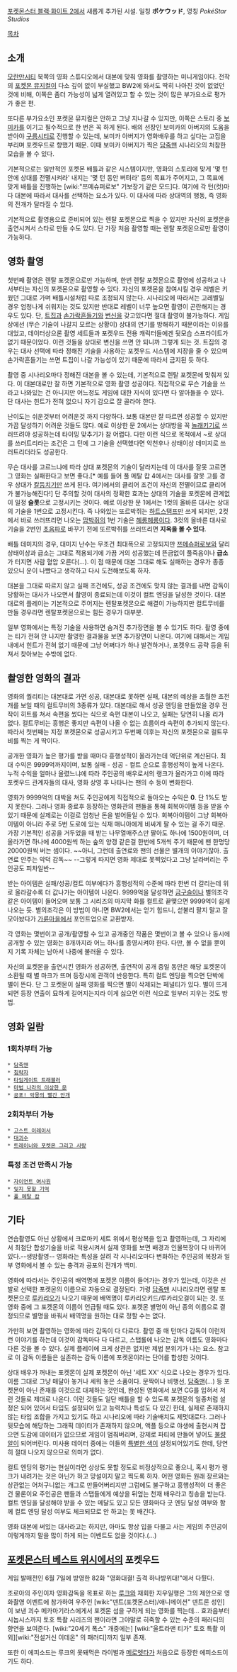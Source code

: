 [[포켓몬스터 블랙·화이트 2]]에서 새롭게 추가된 시설. 일칭 '''ポケウッド''', 영칭 ''PokéStar Studios''

[[목차]]

== 소개 ==
[[모란만시티]] 북쪽의 영화 스튜디오에서 대본에 맞춰 영화를 촬영하는 미니게임이다. 전작의 [[포켓몬 뮤지컬]]이 다소 깊이 없이 부실했고 BW2에 와서도 딱히 나아진 것이 없었던 것에 비해, 이쪽은 좀더 가능성이 넓게 열려있고 할 수 있는 것이 많은 부가요소로 평가가 좋은 편.

또다른 부가요소인 포켓몬 뮤지컬은 안하고 그냥 지나갈 수 있지만, 이쪽은 스토리 중 [[보미카]]를 이기고 필수적으로 한 번은 꼭 하게 된다. 배의 선장인 보미카의 아버지의 도움을 받아야 [[구름시티]]로 진행할 수 있는데, 보미카 아버지가 영화배우를 하고 싶다는 고집을 부리며 포켓우드로 향했기 때문. 이때 보미카 아버지가 찍은 [[담죽맨]] 시나리오의 처참한 모습을 볼 수 있다.

기본적으로는 일반적인 포켓몬 배틀과 같은 시스템이지만, 영화의 스토리에 맞게 '몇 턴 안에 상대를 전멸시켜라' 내지는 '몇 턴 동안 버텨라' 등의 목표가 주어지고, 그 목표에 맞게 배틀을 진행하는 [wiki:"쯔메슈퍼로보" 기보장기 같은 모드]다. 여기에 각 턴(컷)마다 대본에 따라서 대사를 선택하는 요소가 있다. 이 대사에 따라 상대역의 행동, 즉 영화의 전개가 달라질 수 있다.

기본적으로 촬영용으로 준비되어 있는 렌탈 포켓몬으로 찍을 수 있지만 자신의 포켓몬을 출연시켜서 스타로 만들 수도 있다. 단 가장 처음 촬영할 때는 렌탈 포켓몬으로만 촬영이 가능하다.

== 영화 촬영 ==
첫번째 촬영은 렌탈 포켓몬으로만 가능하며, 한번 렌탈 포켓몬으로 촬영에 성공하고 나서부터는 자신의 포켓몬으로 촬영할 수 있다. 자신의 포켓몬을 참여시킬 경우 레벨은 키웠던 그대로 가며 배틀시설처럼 따로 조정되지 않는다. 시나리오에 따라서는 고레벨일 경우 엄청나게 쉬워지는 것도 있지만 반대로 레벨이 너무 높으면 촬영이 곤란해지는 경우도 있다. 단, [[트집]]과 [[손가락흔들기]]와 [[변신]]을 갖고있다면 절대 촬영이 불가능하다. 게임상에선 (무슨 기술이 나갈지 모르는 상황이) 상대의 연기를 방해하기 때문이라는 이유를 대었고, 데이터상으론 촬영 세트들과 포켓우드 전용 캐릭터들에겐 뒷모습 스프라이트가 없기 때문이었다. 이런 것들을 상대로 변신을 쓰면 안 되니까 그렇게 되는 것. 트집의 경우는 대사 선택에 따라 정해진 기술을 사용하는 포켓우드 시스템에 지장을 줄 수 있으며 손가락흔들기는 쓰면 트집이 나갈 가능성이 있기 때문에 따라서 금지된 듯 하다.

촬영 중 시나리오마다 정해진 대본을 볼 수 있는데, 기본적으로 렌탈 포켓몬에 맞춰져 있다. 이 대본대로만 잘 하면 기본적으로 영화 촬영 성공이다. 직접적으로 무슨 기술을 쓰라고 나와있는 건 아니지만 어느정도 게임에 대한 지식이 있다면 다 알아들을 수 있다. 단 대사는 힌트가 전혀 없으니 자기 감으로 잘 골라야 한다.

난이도는 쉬운것부터 어려운것 까지 다양하다. 보통 대본만 잘 따르면 성공할 수 있지만 가끔 달성하기 어려운 것들도 많다. 예로 이상한 문 2에서는 상대방을 꼭 [[놀래키기]]로 쓰러뜨려야 성공하는데 타이밍 맞추기가 참 어렵다. 다만 이런 식으로 목적에서 ~로 상대를 쓰러트리라는 조건은 그 턴에 그 기술을 선택했다면 악천후나 상태이상 데미지로 쓰러트리더라도 성공한다.

무슨 대사를 고르느냐에 따라 상대 포켓몬의 기술이 달라지는데 이 대사를 잘못 고르면 그 영화는 실패한다고 보면 좋다.[* 예를 들어 풀 메탈 캅 4에서는 대사를 잘못 고를 경우 상대가 [[칼등치기]]만 쓰게 된다. 여기에서의 클리어 조건이 자신의 전멸이므로 클리어가 불가능해진다!] 단 주의할 것이 대사의 정확한 효과는 상대의 기술을 포켓몬에 관계없이 일정 '''슬롯'''으로 고정시키는 것이다. 예로 이상한 문 1에서는 1컷의 올바른 대사는 상대의 기술을 1번으로 고정시킨다. 즉 나와있는 또르박쥐는 [[하트스탬프]]만 쓰게 되지만, 2컷에서 바로 쓰러뜨리면 나오는 [[맘박쥐]]의 1번 기술은 [[헤롱헤롱]]이다. 3컷의 올바른 대사로 기술을 2번인 [[초음파]]로 바꾸기 전에 또르박쥐를 쓰러뜨리면 '''지옥을 볼 수 있다'''.

배틀 데미지의 경우, 대미지 난수는 무조건 최대폭으로 고정되지만 [[쯔메슈퍼로보]]와 달리 상태이상과 급소는 그대로 적용되기에 가끔 거의 성공했는데 뜬금없이 풀죽음이나 '''급소'''가 터지면 사람 혈압 오른다(...). 이 점 때문에 대본 그대로 해도 실패하는 경우가 종종 있으니 운이 나빴다고 생각하고 다시 도전해보도록 하자.

대본을 그대로 따르지 않고 실패 조건에도, 성공 조건에도 맞지 않는 결과를 내면 감독이 당황하는 대사가 나오면서 촬영이 종료되는데 이것이 컬트 엔딩을 달성한 것이다. 대본대로의 플레이는 기본적으로 주어지는 렌탈포켓몬으로 해결이 가능하지만 컬트무비를 만들 경우라면 렌탈포켓몬으로는 힘든 경우가 대부분. 

일부 영화에서는 특정 기술을 사용하면 숨겨진 추가장면을 볼 수 있기도 하다. 촬영 중에는 티가 전혀 안 나지만 촬영한 결과물을 보면 추가장면이 나온다. 여기에 대해서는 게임 내에서 힌트가 전혀 없기 때문에 그냥 어쩌다가 하나 발견하거나, 포켓우드 공략 등을 뒤져서 찾아보는 수밖에 없다.

== 촬영한 영화의 결과 ==
영화의 퀄리티는 대본대로 가면 성공, 대본대로 못하면 실패, 대본의 예상을 초월한 초전개를 보일 때의 컬트무비의 3종류가 있다. 대본대로 해서 성공 엔딩을 만들었을 경우 전작이 히트를 쳐서 속편을 썼다는 식으로 속편 대본이 나오고, 실패는 당연히 나올 리가 없다. 컬트무비는 흥행은 좋지만 속편이 나올 수 없는 흐름이라 속편이 추가되지 않는다. 따라서 첫번째는 지정 포켓몬으로 성공시키고 두번째 이후는 자신의 포켓몬으로 컬트무비를 찍는 게 딱이다.

공개한 영화가 높은 평가를 받을 때마다 흥행성적이 올라가는데 억단위로 계산된다. 최대 수익은 9999억까지이며, 보통 실패 - 성공 - 컬트 순으로 흥행성적이 높게 나온다. 누적 수익을 얼마나 올렸느냐에 따라 주인공의 배우로서의 랭크가 올라가고 이에 따라 포켓우드 관계자들의 대사, 영화 상영 후 나타나는 팬의 수 등이 변화한다.

영화가 9999억의 대박을 쳐도 주인공에게 직접적으로 돌아오는 수익은 '''0'''. 단 1%도 받지 못한다. 그러나 영화 종료후 등장하는 영화관의 팬들을 통해 회복아이템 등을 받을 수 있기 때문에 실제로는 이걸로 엄청난 돈을 벌어들일 수 있다. 회복아이템이 그냥 회복아이템이 아니라 주로 5번 도로에 있는 식재 매니아에게 비싸게 팔 수 있는 걸 주기 때문. 가장 기본적인 성공을 거두었을 때 받는 나무열매주스만 팔아도 하나에 1500원이며, 더 올라가면 하나에 4000원씩 하는 숲의 양갱 같은걸 한번에 5개씩 주기 때문에 팬 한명당 20000원씩 버는 셈이다. ~~아니, 그런데 출연료와 팬의 선물은 별개의 이야기잖아. 출연료 안주는 악덕 감독~~ --그렇게 따지면 영화 제대로 못찍었다고 그냥 날라버리는 주인공도 피차일반--

받는 아이템은 실패/성공/컬트 여부에다가 흥행성적의 수준에 따라 한번 더 갈리는데 위로 올라갈수록 더 값나가는 아이템이 나온다. 9999억을 달성하면 [[금구슬]]이나 별의조각 같은 아이템이 들어오며 보통 그 시리즈의 마지막 화를 컬트로 끝맺으면 9999억이 쉽게 나오는 듯. 별의조각은 이 방법이 아니면 BW2에서는 얻기 힘드니, 섣불리 팔지 말고 잘 모아놨다가 [[가륜마을]]에서 포인트업으로 교환받자.

각 영화는 몇번이고 공개/촬영할 수 있고 공개중인 작품은 몇번이고 볼 수 있으나 동시에 공개할 수 있는 영화는 8개까지라 어느 하나를 종영시켜야 한다. 다만, 볼 수 없을 뿐이지 기록 자체는 남아서 나중에 불러올 수 있다.

자신의 포켓몬을 출연시킨 영화가 성공하면, 출연작이 공개 중일 동안은 해당 포켓몬이 소환될 때 별 마크가 뜨며 등장시에 관객이 반응한다. 특히 컬트 엔딩을 찍으면 단박에 별이 뜬다. 단 그 포켓몬이 실패 영화를 찍으면 별이 삭제되는 페널티가 있다. 별이 뜨게 되면 등장 연출이 묘하게 길어지는지라 이게 싫으면 이런 식으로 일부러 지우는 것도 방법.

== 영화 일람 ==
=== 1회차부터 가능 ===
 * [[담죽맨]]
 * [[침략자]]
 * [[타임게이트 트래블러]]
 * [[마법 나라의 이상한 문]]
 * [[공포! 악몽의 빨간 안개]]

=== 2회차부터 가능 ===
 * [[고스트 이레이서]]
 * [[대괴수]]
 * [[트레이너와 포켓몬 그리고 사랑]]

=== 특정 조건 만족시 가능 ===
 * [[자이언트 여사원]]
 * [[잊지 못할 기억]]
 * [[풀 메탈 캅]]

== 기타 ==
연습촬영도 아닌 상황에서 크로마키 세트 위에서 평상복을 입고 촬영하는데, 그 자리에서 최첨단 합성기술을 바로 적용시켜서 실제 영화를 보면 배경과 인물복장이 다 바뀌어있다.--생방촬영-- 영화라는 특성을 살려 각 시나리오마다 변화하는 주인공의 복장과 일부 영화에서 볼 수 있는 충격과 공포의 전개가 백미.

영화에 따라서는 주인공의 배역명에 포켓몬 이름이 들어가는 경우가 있는데, 이것은 선발로 선택한 포켓몬의 이름으로 자동으로 결정된다. 가령 [[담죽맨]] 시나리오라면 렌탈 포켓몬으로 [[루카리오]]가 나오기 때문에 배역명이 루카리오키드/루카리오걸이 되는 것. 또 영화 중에 그 포켓몬의 이름이 언급될 때도 있다. 포켓몬 별명이 아닌 종의 이름으로 결정되므로 별명을 바꿔서 배역명을 원하는 대로 정할 수는 없다.

가만히 보면 촬영하는 영화에 따라 감독이 다 다르다. 촬영 중 매 턴마다 감독이 이런저런 이야기를 하는데 이것이 감독마다 다 다르고, 스탭롤에 나오는 감독 이름도 영화마다 다른 것을 볼 수 있다. 실제 플레이에 크게 상관은 없지만 제법 분위기가 나는 요소. 참고로 이 감독 이름들은 실존하는 감독 이름에 포켓몬이라는 단어를 합성한 것이다.

상대 배우가 꺼내는 포켓몬이 실제 포켓몬이 아닌 '세트 XX' 식으로 나오는 경우가 있다. 이름 그대로 그냥 매달아 놓거나 세워 놓은 소품이다. 문짝이나 비행선, [[담죽맨]](…) 등 포켓몬이 아닌 존재를 이것으로 대체하는 것인데, 완성된 영화에서 보면 CG를 입혀서 저런 것들로 제대로 나온다. 이런 것들도 일단 배틀을 할 수 있도록 포켓몬의 일종처럼 설정은 되어 있어서 타입도 설정되어 있고 능력치나 특성도 다 있긴 한데, 실제로 존재하지 않는 타입 조합을 가지고 있기도 하고 시나리오에 따라 기술배치도 제멋대로다. 그러나 뒷모습에 해당하는 그래픽 데이터가 존재하지 않으며, 액플 등으로 야생에 출현시켜 잡으면 도감에 데이터가 없으므로 게임이 멈춰버리며, 강제로 파티에 만들어 넣어도 [[불량알]]이 되어버린다. 미사용 데이터 중에는 이들의 [[색이 다른 포켓몬|특별한 색]]이 설정되어있기도 한데, 당연히 절대 나오지 않으므로 의미가 없다.

컬트 엔딩의 평가는 현실이라면 상상도 못할 정도로 비정상적으로 좋으니, 혹시 평가 랭크가 내려가는 것은 아닌가 하고 망설이지 말고 찍도록 하자. 어떤 영화든 원래 장르와는 상관없는 어처구니없는 개그로 만들어버리지만 그럼에도 불구하고 흥행성적이 더 좋은 건 물론이요 주인공은 팬들과 스탭들에게 예상을 뒤엎는 천재 배우라고 칭송을 받는다. 컬트 엔딩을 달성해야 받을 수 있는 메달도 있고 모든 영화마다 굿 엔딩 달성 여부와 함께 컬트 엔딩 달성 여부도 체크되므로 안 하고는 못 배긴다.

영화 대본에 써있는 대사라고는 하지만, 아마도 항상 입을 다물고 사는 게임의 주인공이 이렇게까지 말을 많이 하게 되는 이벤트도 없을 것이다.(…)

== [[포켓몬스터 베스트 위시]]에서의 포켓우드 ==
게임 발매전인 6월 7일에 방영한 82화 "영화대결! 출격 하나방위대!"에서 다뤘다.

조로아의 주인이자 영화감독을 목표로 하는 [[루크(포켓몬스터 애니메이션 시리즈)|루크]]와 재회한 지우일행은 그의 제안으로 영화촬영 이벤트에 참가하여 우주인 [wiki:"덴트(포켓몬스터)/애니메이션" 덴트론 성인]이 보낸 괴수 메카마기라스에게서 포켓몬 섬을 구하게 되는 영화를 찍는데… 효과음부터 시놉시스까지 토호 특촬 시리즈의 팬이라면 그야말로 히죽할 수 있는 수준의 패러디의 향연을 보여준다. [wiki:"20세기 폭스" 개중에는] [wiki:"울트라맨 티가" 토호 특촬 이외][wiki:"전설거신 이데온" 의 패러디]까지 일부 존재.

또한 이 에피소드는 루크의 못돼먹은 라이벌과 [[메로엣타]]가 처음으로 등장한 에피소드이기도 하다.
